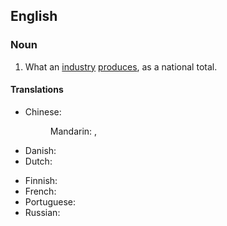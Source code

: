 ==English==

===Noun===
{{en-noun|~}}

# {{lb|en|economics|accounting}} What an [[industry]] [[produce]]s, as a national total.

====Translations====
{{trans-top|what an industry produces}}
* Chinese:
*: Mandarin: {{t|cmn|工業産值}}, {{t|cmn|工业产值|tr=gōngyè chǎnzhí}}
* Danish: {{t-needed|da}}
* Dutch: {{t|nl|industriële produktie|f}}
{{trans-mid}}
* Finnish: {{t+|fi|teollisuustuotanto}}
* French: {{t|fr|production industrielle|f}}
* Portuguese: {{t-needed|pt}}
* Russian: {{t|ru|промы́шленное произво́дство|n|sc=Cyrl}}
{{trans-bottom}}